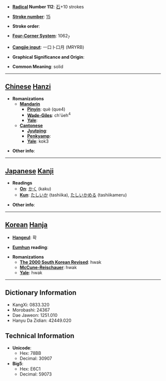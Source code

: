 * '''[[Wiktionary:Chinese radical index| Radical]] Number 112''': [[Wiktionary:Chinese radical index 石|石]]+10 strokes

* '''[[Wiktionary:Chinese total strokes index|Stroke number]]''': [[Wiktionary:Chinese total strokes index 15|15]]

* '''Stroke order''': 

* '''[[Wiktionary:Chinese four corner index|Four-Corner System]]''': 1062<sub>7</sub>

* '''[[Wiktionary:Chinese Cangjie index|Cangjie input]]''': 一口卜口月 (MRYRB)

* '''Graphical Significance and Origin''': 

* '''Common Meaning''': solid

----

== [[Chinese]] [[Hanzi]] ==

* '''Romanizations'''
** '''[[Mandarin]]'''
*** '''[[Pinyin]]''': què (que4)
*** '''[[Wade-Giles]]''': ch'üeh<sup>4</sup>
*** '''[[Yale]]''': 
** '''[[Cantonese]]'''
*** '''[[Jyutping]]''':
*** '''[[Penkyamp]]''': 
*** '''[[Yale]]''': kok3

* '''Other info''': 

----

== [[Japanese]] [[Kanji]] ==

* '''Readings'''
** '''[[On]]''': [[かく]] (kaku)
** '''[[Kun]]''': [[たしいか]] (tashiika), [[たしいかめる]] (tashiikameru)

* '''Other info''':  

----

== [[Korean]] [[Hanja]] ==

* '''[[Hangeul]]''': 확

* '''[[Eumhun]] reading''': 

* '''Romanizations'''
** '''[[The 2000 South Korean Revised Romanization|The 2000 South Korean Revised]]''': hwak
** '''[[McCune-Reischauer]]''': hwak
** '''[[Yale]]''': hwak

----

== Dictionary Information ==

* KangXi: 0833.320
* Morobashi: 24367
* Dae Jaweon: 1251.010
* Hanyu Da Zidian: 42449.020

== Technical Information ==

* '''Unicode''':
** Hex: 78BB
** Decimal: 30907
* '''Big5''':
** Hex: E6C1
** Decimal: 59073